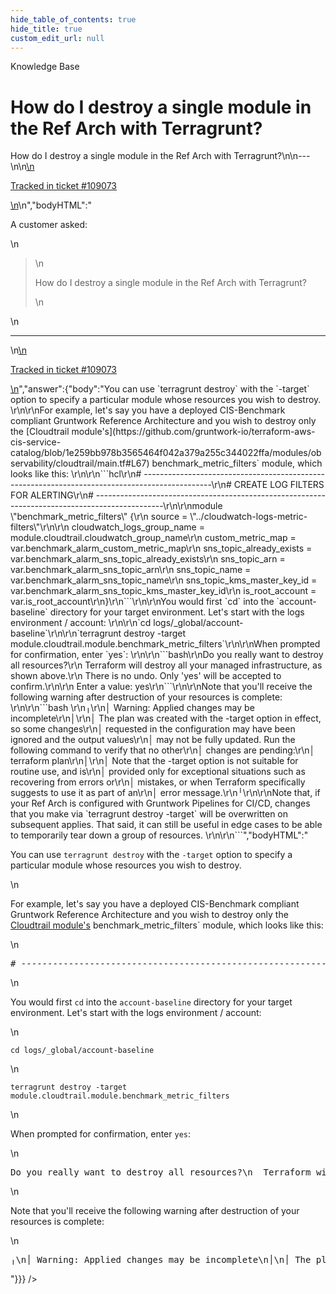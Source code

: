 ```yaml
---
hide_table_of_contents: true
hide_title: true
custom_edit_url: null
---
```



<head>
  <link rel="canonical" href="https://github.com/gruntwork-io/knowledge-base/discussions/522" />
</head>

<CenterLayout>
<span className="searchCategory">Knowledge Base</span>
<h1>How do I destroy a single module in the Ref Arch with Terragrunt?</h1>
<GitHub discussion={{"id":"D_kwDOF8slf84AQP4N","number":522,"author":{"login":"zackproser"},"title":"How do I destroy a single module in the Ref Arch with Terragrunt?","body":"\nA customer asked: \r\n> How do I destroy a single module in the Ref Arch with Terragrunt?\n\n---\n\n<ins datetime=\"2022-07-28T17:00:42Z\">\n  <p><a href=\"https://support.gruntwork.io/hc/requests/109073\">Tracked in ticket #109073</a></p>\n</ins>\n","bodyHTML":"<p dir=\"auto\">A customer asked:</p>\n<blockquote>\n<p dir=\"auto\">How do I destroy a single module in the Ref Arch with Terragrunt?</p>\n</blockquote>\n<hr>\n<ins datetime=\"2022-07-28T17:00:42Z\">\n  <p dir=\"auto\"><a href=\"https://support.gruntwork.io/hc/requests/109073\" rel=\"nofollow\">Tracked in ticket #109073</a></p>\n</ins>","answer":{"body":"You can use `terragrunt destroy` with the `-target` option to specify a particular module whose resources you wish to destroy. \r\n\r\nFor example, let's say you have a deployed CIS-Benchmark compliant Gruntwork Reference Architecture and you wish to destroy only the [Cloudtrail module's](https://github.com/gruntwork-io/terraform-aws-cis-service-catalog/blob/1e259bb978b3565464f042a379a255c344022ffa/modules/observability/cloudtrail/main.tf#L67) benchmark_metric_filters` module, which looks like this: \r\n\r\n```hcl\r\n# -----------------------------------------------------------------------------------------------\r\n# CREATE LOG FILTERS FOR ALERTING\r\n# -----------------------------------------------------------------------------------------------\r\n\r\nmodule \"benchmark_metric_filters\" {\r\n  source = \"../cloudwatch-logs-metric-filters\"\r\n\r\n  cloudwatch_logs_group_name  = module.cloudtrail.cloudwatch_group_name\r\n  custom_metric_map           = var.benchmark_alarm_custom_metric_map\r\n  sns_topic_already_exists    = var.benchmark_alarm_sns_topic_already_exists\r\n  sns_topic_arn               = var.benchmark_alarm_sns_topic_arn\r\n  sns_topic_name              = var.benchmark_alarm_sns_topic_name\r\n  sns_topic_kms_master_key_id = var.benchmark_alarm_sns_topic_kms_master_key_id\r\n  is_root_account             = var.is_root_account\r\n}\r\n```\r\n\r\nYou would first `cd` into the `account-baseline` directory for your target environment. Let's start with the logs environment / account: \r\n\r\n`cd logs/_global/account-baseline`\r\n\r\n`terragrunt destroy -target module.cloudtrail.module.benchmark_metric_filters`\r\n\r\nWhen prompted for confirmation, enter `yes`: \r\n\r\n```bash\r\nDo you really want to destroy all resources?\r\n  Terraform will destroy all your managed infrastructure, as shown above.\r\n  There is no undo. Only 'yes' will be accepted to confirm.\r\n\r\n  Enter a value: yes\r\n```\r\n\r\nNote that you'll receive the following warning after destruction of your resources is complete: \r\n\r\n```bash \r\n╷\r\n│ Warning: Applied changes may be incomplete\r\n│\r\n│ The plan was created with the -target option in effect, so some changes\r\n│ requested in the configuration may have been ignored and the output values\r\n│ may not be fully updated. Run the following command to verify that no other\r\n│ changes are pending:\r\n│     terraform plan\r\n│\r\n│ Note that the -target option is not suitable for routine use, and is\r\n│ provided only for exceptional situations such as recovering from errors or\r\n│ mistakes, or when Terraform specifically suggests to use it as part of an\r\n│ error message.\r\n╵\r\n\r\nNote that, if your Ref Arch is configured with Gruntwork Pipelines for CI/CD, changes that you make via `terragrunt destroy -target` will be overwritten on subsequent applies. That said, it can still be useful in edge cases to be able to temporarily tear down a group of resources. \r\n\r\n```","bodyHTML":"<p dir=\"auto\">You can use <code class=\"notranslate\">terragrunt destroy</code> with the <code class=\"notranslate\">-target</code> option to specify a particular module whose resources you wish to destroy.</p>\n<p dir=\"auto\">For example, let's say you have a deployed CIS-Benchmark compliant Gruntwork Reference Architecture and you wish to destroy only the <a href=\"https://github.com/gruntwork-io/terraform-aws-cis-service-catalog/blob/1e259bb978b3565464f042a379a255c344022ffa/modules/observability/cloudtrail/main.tf#L67\">Cloudtrail module's</a> benchmark_metric_filters` module, which looks like this:</p>\n<div class=\"highlight highlight-source-hcl notranslate position-relative overflow-auto\" dir=\"auto\" data-snippet-clipboard-copy-content=\"# -----------------------------------------------------------------------------------------------\n# CREATE LOG FILTERS FOR ALERTING\n# -----------------------------------------------------------------------------------------------\n\nmodule &quot;benchmark_metric_filters&quot; {\n  source = &quot;../cloudwatch-logs-metric-filters&quot;\n\n  cloudwatch_logs_group_name  = module.cloudtrail.cloudwatch_group_name\n  custom_metric_map           = var.benchmark_alarm_custom_metric_map\n  sns_topic_already_exists    = var.benchmark_alarm_sns_topic_already_exists\n  sns_topic_arn               = var.benchmark_alarm_sns_topic_arn\n  sns_topic_name              = var.benchmark_alarm_sns_topic_name\n  sns_topic_kms_master_key_id = var.benchmark_alarm_sns_topic_kms_master_key_id\n  is_root_account             = var.is_root_account\n}\"><pre class=\"notranslate\"><span class=\"pl-c\"><span class=\"pl-c\">#</span> -----------------------------------------------------------------------------------------------<span class=\"pl-c\"></span></span>\n<span class=\"pl-c\"><span class=\"pl-c\">#</span> CREATE LOG FILTERS FOR ALERTING<span class=\"pl-c\"></span></span>\n<span class=\"pl-c\"><span class=\"pl-c\">#</span> -----------------------------------------------------------------------------------------------<span class=\"pl-c\"></span></span>\n\n<span class=\"pl-en\">module</span> <span class=\"pl-smi\">\"benchmark_metric_filters\"</span> {\n  <span class=\"pl-v\"><span class=\"pl-smi\">source</span> <span class=\"pl-k\">=</span> </span><span class=\"pl-s\"><span class=\"pl-pds\">\"</span>../cloudwatch-logs-metric-filters<span class=\"pl-pds\">\"</span></span>\n\n  <span class=\"pl-v\"><span class=\"pl-smi\">cloudwatch_logs_group_name</span>  <span class=\"pl-k\">=</span> </span>module<span class=\"pl-k\">.</span><span class=\"pl-smi\">cloudtrail</span><span class=\"pl-k\">.</span><span class=\"pl-smi\">cloudwatch_group_name</span>\n  <span class=\"pl-v\"><span class=\"pl-smi\">custom_metric_map</span>           <span class=\"pl-k\">=</span> </span>var<span class=\"pl-k\">.</span><span class=\"pl-smi\">benchmark_alarm_custom_metric_map</span>\n  <span class=\"pl-v\"><span class=\"pl-smi\">sns_topic_already_exists</span>    <span class=\"pl-k\">=</span> </span>var<span class=\"pl-k\">.</span><span class=\"pl-smi\">benchmark_alarm_sns_topic_already_exists</span>\n  <span class=\"pl-v\"><span class=\"pl-smi\">sns_topic_arn</span>               <span class=\"pl-k\">=</span> </span>var<span class=\"pl-k\">.</span><span class=\"pl-smi\">benchmark_alarm_sns_topic_arn</span>\n  <span class=\"pl-v\"><span class=\"pl-smi\">sns_topic_name</span>              <span class=\"pl-k\">=</span> </span>var<span class=\"pl-k\">.</span><span class=\"pl-smi\">benchmark_alarm_sns_topic_name</span>\n  <span class=\"pl-v\"><span class=\"pl-smi\">sns_topic_kms_master_key_id</span> <span class=\"pl-k\">=</span> </span>var<span class=\"pl-k\">.</span><span class=\"pl-smi\">benchmark_alarm_sns_topic_kms_master_key_id</span>\n  <span class=\"pl-v\"><span class=\"pl-smi\">is_root_account</span>             <span class=\"pl-k\">=</span> </span>var<span class=\"pl-k\">.</span><span class=\"pl-smi\">is_root_account</span>\n}</pre></div>\n<p dir=\"auto\">You would first <code class=\"notranslate\">cd</code> into the <code class=\"notranslate\">account-baseline</code> directory for your target environment. Let's start with the logs environment / account:</p>\n<p dir=\"auto\"><code class=\"notranslate\">cd logs/_global/account-baseline</code></p>\n<p dir=\"auto\"><code class=\"notranslate\">terragrunt destroy -target module.cloudtrail.module.benchmark_metric_filters</code></p>\n<p dir=\"auto\">When prompted for confirmation, enter <code class=\"notranslate\">yes</code>:</p>\n<div class=\"highlight highlight-source-shell notranslate position-relative overflow-auto\" dir=\"auto\" data-snippet-clipboard-copy-content=\"Do you really want to destroy all resources?\n  Terraform will destroy all your managed infrastructure, as shown above.\n  There is no undo. Only 'yes' will be accepted to confirm.\n\n  Enter a value: yes\"><pre class=\"notranslate\">Do you really want to destroy all resources<span class=\"pl-k\">?</span>\n  Terraform will destroy all your managed infrastructure, as shown above.\n  There is no undo. Only <span class=\"pl-s\"><span class=\"pl-pds\">'</span>yes<span class=\"pl-pds\">'</span></span> will be accepted to confirm.\n\n  Enter a value: yes</pre></div>\n<p dir=\"auto\">Note that you'll receive the following warning after destruction of your resources is complete:</p>\n<div class=\"highlight highlight-source-shell notranslate position-relative overflow-auto\" dir=\"auto\" data-snippet-clipboard-copy-content=\"╷\n│ Warning: Applied changes may be incomplete\n│\n│ The plan was created with the -target option in effect, so some changes\n│ requested in the configuration may have been ignored and the output values\n│ may not be fully updated. Run the following command to verify that no other\n│ changes are pending:\n│     terraform plan\n│\n│ Note that the -target option is not suitable for routine use, and is\n│ provided only for exceptional situations such as recovering from errors or\n│ mistakes, or when Terraform specifically suggests to use it as part of an\n│ error message.\n╵\n\nNote that, if your Ref Arch is configured with Gruntwork Pipelines for CI/CD, changes that you make via `terragrunt destroy -target` will be overwritten on subsequent applies. That said, it can still be useful in edge cases to be able to temporarily tear down a group of resources. \n\"><pre class=\"notranslate\">╷\n│ Warning: Applied changes may be incomplete\n│\n│ The plan was created with the -target option <span class=\"pl-k\">in</span> effect, so some changes\n│ requested <span class=\"pl-k\">in</span> the configuration may have been ignored and the output values\n│ may not be fully updated. Run the following <span class=\"pl-c1\">command</span> to verify that no other\n│ changes are pending:\n│     terraform plan\n│\n│ Note that the -target option is not suitable <span class=\"pl-k\">for</span> routine use, and is\n│ provided only <span class=\"pl-k\">for</span> exceptional situations such as recovering from errors or\n│ mistakes, or when Terraform specifically suggests to use it as part of an\n│ error message.\n╵\n\nNote that, <span class=\"pl-k\">if</span> your Ref Arch is configured with Gruntwork Pipelines <span class=\"pl-k\">for</span> <span class=\"pl-smi\">CI/CD, changes that you make via `terragrunt destroy -target` will be overwritten on subsequent applies. That said, it can still be useful</span> <span class=\"pl-k\">in</span> edge cases to be able to temporarily tear down a group of resources. \n</pre></div>"}}} />

</CenterLayout>
  

<!-- ##DOCS-SOURCER-START
{
  "sourcePlugin": "github-discussions",
  "hash": "c9bd608460e0b372c37c9118b22a5d65"
}
##DOCS-SOURCER-END -->
